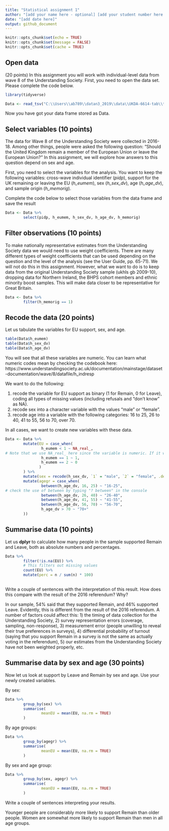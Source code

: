 ```yaml
---
title: "Statistical assignment 1"
author: "[add your name here - optional] [add your student number here - mandatory]"
date: "[add date here]"
output: github_document
---
```


```r
knitr::opts_chunk$set(echo = TRUE)
knitr::opts_chunk$set(message = FALSE)
knitr::opts_chunk$set(cache = TRUE)


```

## Open data 
(20 points)
In this assignment you will work with individual-level data from wave 8 of the Understanding Society. First, you need to open the data set. Please complete the code below.

```r
library(tidyverse)

Data <- read_tsv("C:\\Users\\ab789\\datan3_2019\\data\\UKDA-6614-tab\\tab\\ukhls_w8\\h_indresp.tab")

```

Now you have got your data frame stored as Data. 

## Select variables (10 points)

The data for Wave 8 of the Understanding Society were collected in 2016-18. Among other things, people were asked the following question: "Should the United Kingdom remain a member of the European Union or leave the European Union?" In this assignment, we will explore how answers to this question depend on sex and age.

First, you need to select the variables for the analysis. You want to keep the following variables: cross-wave individual identifier (*pidp*), support for the UK remaining or leaving the EU (*h_eumem*), sex (*h_sex_dv*), age (*h_age_dv*), and sample origin (*h_memorig*).

Complete the code below to select those variables from the data frame and save the result

```r
Data <- Data %>%
        select(pidp, h_eumem, h_sex_dv, h_age_dv, h_memorig)

```

## Filter observations (10 points)

To make nationally representative estimates from the Understanding Society data we would need to use weight coefficients. There are many different types of weight coefficients that can be used depending on the question and the level of the analysis (see the User Guide, pp. 65-71). We will not do this in this assignment. However, what we want to do is to keep data from the original Understanding Society sample (ukhls gb 2009-10), dropping  data for Northern Ireland, the BHPS cohort members and ethnic minority boost samples. This will make data closer to be representative for Great Britain.

```r
Data <- Data %>%
        filter(h_memorig == 1)
```

## Recode the data (20 points)

Let us tabulate the variables for EU support, sex, and age.

```r
table(Data$h_eumem)
table(Data$h_sex_dv)
table(Data$h_age_dv)
```

You will see that all these variables are numeric. You can learn what numeric codes mean by checking the codebook here: https://www.understandingsociety.ac.uk/documentation/mainstage/dataset-documentation/wave/8/datafile/h_indresp

We want to do the following:

1) recode the variable for EU support as binary (1 for Remain, 0 for Leave), coding all types of missing values (including refusals and "don't know" as NA).
2) recode sex into a character variable with the values "male" or "female".
3) recode age into a variable with the following categories: 16 to 25, 26 to 40, 41 to 55, 56 to 70, over 70.

In all cases, we want to create new variables with these data.

```r

Data <- Data %>%
        mutate(EU = case_when(
                h_eumem < 1 ~ NA_real_,
# Note that we use NA_real_ here since the variable is numeric. If it was a character vector, it would have been NA_character_
                h_eumem == 1 ~ 1,
                h_eumem == 2 ~ 0
               )
        ) %>%
        mutate(sex = recode(h_sex_dv, `1` = "male", `2` = "female", .default = NA_character_)) %>%
        mutate(agegr = case_when(
                between(h_age_dv, 16, 25) ~ "16-25",
# check the use of between by typing "? between" in the console
                between(h_age_dv, 26, 40) ~ "26-40",
                between(h_age_dv, 41, 55) ~ "41-55",
                between(h_age_dv, 56, 70) ~ "56-70",
                h_age_dv > 70 ~ "70+"
        ))

```

## Summarise data (10 points)

Let us **dplyr** to calculate how many people in the sample supported Remain and Leave, both as absolute numbers and percentages.

```r
Data %>%
        filter(!is.na(EU)) %>%
        # This filters out missing values
        count(EU) %>%
        mutate(perc = n / sum(n) * 100)
        

```

Write a couple of sentences with the interpretation of this result. How does this compare with the result of the 2016 referendum? Why?

In our sample, 54% said that they supported Remain, and 46% supported Leave. Evidently, this is different from the result of the 2016 referendum. A number of factors could affect this: 1) the timing of data collection for the Understanding Society, 2) survey representation errors (coverage, sampling, non-response), 3) measurement error (people unwilling to reveal their true preferences in surveys), 4) differential probability of turnout  (saying that you support Remain in a survey is not the same as actually voting in the referendum), 5) our estimates from the Understanding Society have not been weighted properly, etc.

## Summarise data by sex and age (30 points)

Now let us look at support by Leave and Remain by sex and age. Use your newly created variables.

By sex:

```r
Data %>%
        group_by(sex) %>%
        summarise(
                meanEU = mean(EU, na.rm = TRUE)
        )

```

By age groups:

```r
Data %>%
        group_by(agegr) %>%
        summarise(
                meanEU = mean(EU, na.rm = TRUE)
        )

```

By sex and age group:

```r
Data %>%
        group_by(sex, agegr) %>%
        summarise(
                meanEU = mean(EU, na.rm = TRUE)
        )

```

Write a couple of sentences interpreting your results.

Younger people are considerably more likely to support Remain than older people. Women are somewhat more likely to support Remain than men in all age groups. 

